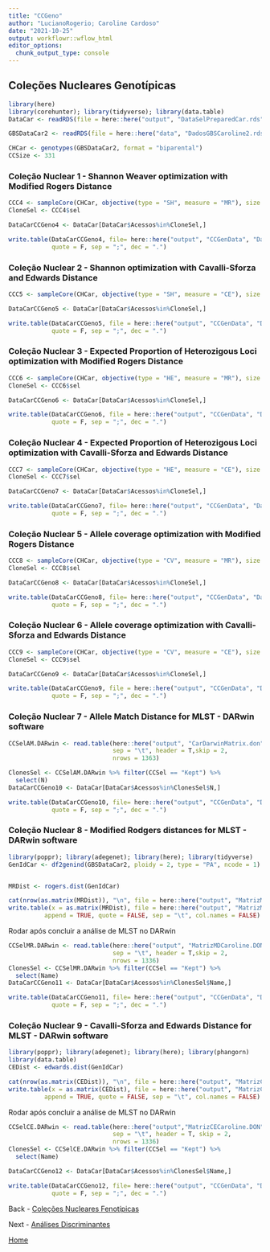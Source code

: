 ```yaml
---
title: "CCGeno"
author: "LucianoRogerio; Caroline Cardoso"
date: "2021-10-25"
output: workflowr::wflow_html
editor_options:
  chunk_output_type: console
---
```


## Coleções Nucleares Genotípicas

```r
library(here)
library(corehunter); library(tidyverse); library(data.table)
DataCar <- readRDS(file = here::here("output", "DataSelPreparedCar.rds"))

GBSDataCar2 <- readRDS(file = here::here("data", "DadosGBSCaroline2.rds"))

CHCar <- genotypes(GBSDataCar2, format = "biparental")
CCSize <- 331
```


### Coleção Nuclear 1 - Shannon Weaver optimization with Modified Rogers Distance

```r
CCC4 <- sampleCore(CHCar, objective(type = "SH", measure = "MR"), size = CCSize)
CloneSel <- CCC4$sel

DataCarCCGeno4 <- DataCar[DataCar$Acessos%in%CloneSel,]

write.table(DataCarCCGeno4, file= here::here("output", "CCGenData", "DadosCCGeno1.CSV"),
            quote = F, sep = ";", dec = ".")
```

### Coleção Nuclear 2 - Shannon optimization with Cavalli-Sforza and Edwards Distance

```r
CCC5 <- sampleCore(CHCar, objective(type = "SH", measure = "CE"), size = CCSize)

DataCarCCGeno5 <- DataCar[DataCar$Acessos%in%CloneSel,]

write.table(DataCarCCGeno5, file = here::here("output", "CCGenData", "DadosCCGeno2.CSV"),
            quote = F, sep = ";", dec = ".")
```

### Coleção Nuclear 3 - Expected Proportion of Heterozigous Loci optimization with Modified Rogers Distance

```r
CCC6 <- sampleCore(CHCar, objective(type = "HE", measure = "MR"), size = CCSize)
CloneSel <- CCC6$sel 

DataCarCCGeno6 <- DataCar[DataCar$Acessos%in%CloneSel,]

write.table(DataCarCCGeno6, file = here::here("output", "CCGenData", "DadosCCGeno3.CSV"),
            quote = F, sep = ";", dec = ".")
```

### Coleção Nuclear 4 - Expected Proportion of Heterozigous Loci optimization with Cavalli-Sforza and Edwards Distance

```r
CCC7 <- sampleCore(CHCar, objective(type = "HE", measure = "CE"), size = CCSize)
CloneSel <- CCC7$sel

DataCarCCGeno7 <- DataCar[DataCar$Acessos%in%CloneSel,]

write.table(DataCarCCGeno7, file= here::here("output", "CCGenData", "DadosCCGeno4.CSV"),
            quote = F, sep = ";", dec = ".")
```

### Coleção Nuclear 5 - Allele coverage optimization with Modified Rogers Distance

```r
CCC8 <- sampleCore(CHCar, objective(type = "CV", measure = "MR"), size = CCSize)
CloneSel <- CCC8$sel

DataCarCCGeno8 <- DataCar[DataCar$Acessos%in%CloneSel,]

write.table(DataCarCCGeno8, file= here::here("output", "CCGenData", "DadosCCGeno5.CSV"),
            quote = F, sep = ";", dec = ".")
```

### Coleção Nuclear 6 - Allele coverage optimization with Cavalli-Sforza and Edwards Distance

```r
CCC9 <- sampleCore(CHCar, objective(type = "CV", measure = "CE"), size = CCSize)
CloneSel <- CCC9$sel

DataCarCCGeno9 <- DataCar[DataCar$Acessos%in%CloneSel,]

write.table(DataCarCCGeno9, file = here::here("output", "CCGenData", "DadosCCGeno6.CSV"),
            quote = F, sep = ";", dec = ".")
```

### Coleção Nuclear 7 - Allele Match Distance for MLST - DARwin software

```r
CCSelAM.DARwin <- read.table(here::here("output", "CarDarwinMatrix.don"),
                             sep = "\t", header = T,skip = 2,
                             nrows = 1363)

ClonesSel <- CCSelAM.DARwin %>% filter(CCSel == "Kept") %>%
  select(N)
DataCarCCGeno10 <- DataCar[DataCar$Acessos%in%ClonesSel$N,]

write.table(DataCarCCGeno10, file= here::here("output", "CCGenData", "DadosCCGeno7.CSV"),
            quote = F, sep = ";", dec = ".")
```

### Coleção Nuclear 8 - Modified Rodgers distances for MLST - DARwin software

```r
library(poppr); library(adegenet); library(here); library(tidyverse)
GenIdCar <- df2genind(GBSDataCar2, ploidy = 2, type = "PA", ncode = 1)


MRDist <- rogers.dist(GenIdCar)

cat(nrow(as.matrix(MRDist)), "\n", file = here::here("output", "MatrizMDCaroline.phy"))
write.table(x = as.matrix(MRDist), file = here::here("output", "MatrizMDCaroline.phy"),
          append = TRUE, quote = FALSE, sep = "\t", col.names = FALSE)

```

Rodar após concluir a análise de MLST no DARwin
```r
CCSelMR.DARwin <- read.table(here::here("output", "MatrizMDCaroline.DON"),
                             sep = "\t", header = T,skip = 2,
                             nrows = 1336)
ClonesSel <- CCSelMR.DARwin %>% filter(CCSel == "Kept") %>%
  select(Name)
DataCarCCGeno11 <- DataCar[DataCar$Acessos%in%ClonesSel$Name,]

write.table(DataCarCCGeno11, file= here::here("output", "CCGenData", "DadosCCGeno8.CSV"),
            quote = F, sep = ";", dec = ".")
```

### Coleção Nuclear 9 - Cavalli-Sforza and Edwards Distance for MLST - DARwin software

```r
library(poppr); library(adegenet); library(here); library(phangorn)
library(data.table)
CEDist <- edwards.dist(GenIdCar)

cat(nrow(as.matrix(CEDist)), "\n", file = here::here("output", "MatrizCECaroline.phy"))
write.table(x = as.matrix(CEDist), file = here::here("output", "MatrizCECaroline.phy"),
          append = TRUE, quote = FALSE, sep = "\t", col.names = FALSE)
```

Rodar após concluir a análise de MLST no DARwin
```r
CCSelCE.DARwin <- read.table(here::here("output","MatrizCECaroline.DON"),
                             sep = "\t", header = T, skip = 2,
                             nrows = 1336)
ClonesSel <- CCSelCE.DARwin %>% filter(CCSel == "Kept") %>%
  select(Name)

DataCarCCGeno12 <- DataCar[DataCar$Acessos%in%ClonesSel$Name,]

write.table(DataCarCCGeno12, file= here::here("output", "CCGenData", "DadosCCGeno9.CSV"),
            quote = F, sep = ";", dec = ".")
```

Back - [Coleções Nucleares Fenotípicas](CCPheno.html)

Next - [Análises Discriminantes](AnDis.html)

[Home](index.html)
